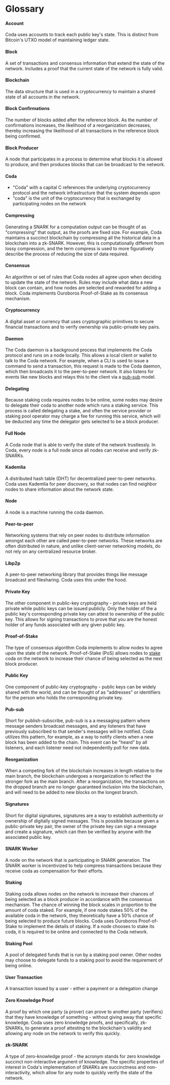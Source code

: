 
# Glossary

#### Account

Coda uses accounts to track each public key's state. This is distinct from Bitcoin's UTXO model of maintaining ledger state.

#### Block

A set of transactions and consensus information that extend the state of the network. Includes a proof that the current state of the network is fully valid.

#### Blockchain

The data structure that is used in a cryptocurrency to maintain a shared state of all accounts in the network. 

#### Block Confirmations

The number of blocks added after the reference block. As the number of confirmations increases, the likelihood of a reorganization decreases, thereby increasing the likelihood of all transactions in the reference block being confirmed.

#### Block Producer

A node that participates in a process to determine what blocks it is allowed to produce, and then produces blocks that can be broadcast to the network.

#### Coda

- "Coda" with a capital C references the underlying cryptocurrency protocol and the network infrastructure that the system depends upon
- "coda" is the unit of the cryptocurrency that is exchanged by participating nodes on the network

#### Compressing

Generating a SNARK for a computation output can be thought of as "compressing" that output, as the proofs are fixed size. For example, Coda maintains a succinct blockchain by compressing all the historical data in a blockchain into a zk-SNARK. However, this is computationally different from lossy compression, and the term compress is used to more figuratively describe the process of reducing the size of data required.

#### Consensus

An algorithm or set of rules that Coda nodes all agree upon when deciding to update the state of the network. Rules may include what data a new block can contain, and how nodes are selected and rewarded for adding a block. Coda implements Ouroboros Proof-of-Stake as its consensus mechanism.

#### Cryptocurrency

A digital asset or currency that uses cryptographic primitives to secure financial transactions and to verify ownership via public-private key pairs.

#### Daemon

The Coda daemon is a background process that implements the Coda protocol and runs on a node locally. This allows a local client or wallet to talk to the Coda network. For example, when a CLI is used to issue a command to send a transaction, this request is made to the Coda daemon, which then broadcasts it to the peer-to-peer network. It also listens for events like new blocks and relays this to the client via a [pub-sub](#pub-sub) model.

#### Delegating

Because staking coda requires nodes to be online, some nodes may desire to delegate their coda to another node which runs a staking service. This process is called delegating a stake, and often the service provider or staking pool operator may charge a fee for running this service, which will be deducted any time the delegator gets selected to be a block producer.

#### Full Node

A Coda node that is able to verify the state of the network trustlessly. In Coda, every node is a full node since all nodes can receive and verify zk-SNARKs.

#### Kademlia

A distributed hash table (DHT) for decentralized peer-to-peer networks. Coda uses Kademlia for peer discovery, so that nodes can find neighbor nodes to share information about the network state.

#### Node

A node is a machine running the coda daemon. 

#### Peer-to-peer

Networking systems that rely on peer nodes to distribute information amongst each other are called peer-to-peer networks. These networks are often distributed in nature, and unlike client-server networking models, do not rely on any centralized resource broker.


#### Libp2p

A peer-to-peer networking library that provides things like message broadcast and filesharing. Coda uses this under the hood.

#### Private Key

The other component in public-key cryptography - private keys are held private while public keys can be issued publicly. Only the holder of the a public key's corresponding private key can attest to ownership of the public key. This allows for signing transactions to prove that you are the honest holder of any funds associated with any given public key.

#### Proof-of-Stake

The type of consensus algorithm Coda implements to allow nodes to agree upon the state of the network. Proof-of-Stake (PoS) allows nodes to [stake](#staking) coda on the network to increase their chance of being selected as the next block producer.

#### Public Key

One component of public-key cryptography - public keys can be widely shared with the world, and can be thought of as "addresses" or identifiers for the person who holds the corresponding private key.

#### Pub-sub

Short for publish-subscribe, pub-sub is a a messaging pattern where message senders broadcast messages, and any listeners that have previously subscribed to that sender's messages will be notified. Coda utilizes this pattern, for example, as a way to notify clients when a new block has been added to the chain. This event can be "heard" by all listeners, and each listener need not independently poll for new data.

#### Reorganization

When a competing fork of the blockchain increases in length relative to the main branch, the blockchain undergoes a reorganization to reflect the stronger fork as the main branch. After a reorganization, the transactions on the dropped branch are no longer guaranteed inclusion into the blockchain, and will need to be added to new blocks on the longest branch.

#### Signatures

Short for digital signatures, signatures are a way to establish authenticity or ownership of digitally signed messages. This is possible because given a public-private key pair, the owner of the private key can sign a message and create a signature, which can then be verified by anyone with the associated public key.

#### SNARK Worker

A node on the network that is participating in SNARK generation.  The SNARK worker is incentivized to help compress transactions because they receive coda as compensation for their efforts.

#### Staking

Staking coda allows nodes on the network to increase their chances of being selected as a block producer in accordance with the consensus mechanism. The chance of winning the block scales in proportion to the amount of coda staked. For example, if one node stakes 50% of the available coda in the network, they theoretically have a 50% chance of being selected to produce future blocks. Coda uses Ouroboros Proof-of-Stake to implement the details of staking. If a node chooses to stake its coda, it is required to be online and connected to the Coda network.

#### Staking Pool

A pool of delegated funds that is run by a staking pool owner. Other nodes may choose to delegate funds to a staking pool to avoid the requirement of being online.

#### User Transaction

A transaction issued by a user - either a payment or a delegation change

#### Zero Knowledge Proof

A proof by which one party (a prover) can prove to another party (verifiers) that they have knowledge of something - without giving away that specific knowledge. Coda uses zero knowledge proofs, and specifically, zk-SNARKs, to generate a proof attesting to the blockchain's validity and allowing any node on the network to verify this quickly.

#### zk-SNARK

A type of zero-knowledge proof - the acronym stands for zero knowledge succinct non-interactive argument of knowledge. The specific properties of interest in Coda's implementation of SNARKs are succinctness and non-interactivity, which allow for any node to quickly verify the state of the network.
